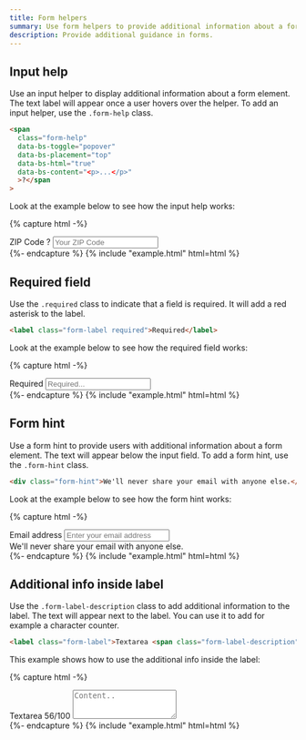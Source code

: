 ```yaml
---
title: Form helpers
summary: Use form helpers to provide additional information about a form element. You can use input help, required field, form hint, and additional info inside the label.
description: Provide additional guidance in forms.
---
```


## Input help

Use an input helper to display additional information about a form element. The text label will appear once a user hovers over the helper. To add an input helper, use the `.form-help` class.

```html
<span
  class="form-help"
  data-bs-toggle="popover"
  data-bs-placement="top"
  data-bs-html="true"
  data-bs-content="<p>...</p>"
  >?</span
>
```

Look at the example below to see how the input help works:

{% capture html -%}
<div>
  <label class="form-label">
    ZIP Code
    <span
      class="form-help"
      data-bs-toggle="popover"
      data-bs-placement="top"
      data-bs-html="true"
      data-bs-content="<p>ZIP Code must be US or CDN format. You can use an extended ZIP+4 code to determine address more accurately.</p><p class='mb-0'><a href=''>USP ZIP codes lookup tools</a></p>"
      >?</span
    >
  </label>
  <input type="text" class="form-control" placeholder="Your ZIP Code" />
</div>
{%- endcapture %}
{% include "example.html" html=html %}

## Required field

Use the `.required` class to indicate that a field is required. It will add a red asterisk to the label.

```html
<label class="form-label required">Required</label>
```

Look at the example below to see how the required field works:

{% capture html -%}
<div>
  <label class="form-label required">Required</label>
  <input type="text" class="form-control" name="..." placeholder="Required..." />
</div>
{%- endcapture %}
{% include "example.html" html=html %}

## Form hint

Use a form hint to provide users with additional information about a form element. The text will appear below the input field. To add a form hint, use the `.form-hint` class.

```html
<div class="form-hint">We'll never share your email with anyone else.</div>
```

Look at the example below to see how the form hint works:

{% capture html -%}
<div>
  <label class="form-label">Email address</label>
  <input type="email" class="form-control" placeholder="Enter your email address" />
  <div class="form-hint">We'll never share your email with anyone else.</div>
</div>
{%- endcapture %}
{% include "example.html" html=html %}

## Additional info inside label

Use the `.form-label-description` class to add additional information to the label. The text will appear next to the label. You can use it to add for example a character counter.

```html
<label class="form-label">Textarea <span class="form-label-description">56/100</span> </label>
```

This example shows how to use the additional info inside the label:

{% capture html -%}
<div>
  <label class="form-label">Textarea <span class="form-label-description">56/100</span> </label>
  <textarea class="form-control" name="" rows="3" placeholder="Content.."></textarea>
</div>
{%- endcapture %}
{% include "example.html" html=html %}